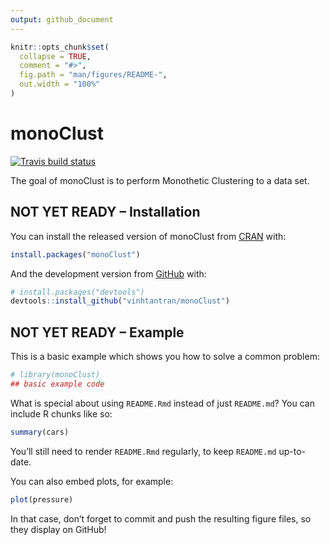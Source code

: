 ```yaml
---
output: github_document
---
```


<!-- README.md is generated from README.Rmd. Please edit that file -->

```r
knitr::opts_chunk$set(
  collapse = TRUE,
  comment = "#>",
  fig.path = "man/figures/README-",
  out.width = "100%"
)
```

# monoClust

<!-- badges: start -->
[![Travis build status](https://travis-ci.org/vinhtantran/monoClust.svg?branch=master)](https://travis-ci.org/vinhtantran/monoClust)
<!-- badges: end -->

The goal of monoClust is to perform Monothetic Clustering to a data set. 

## NOT YET READY -- Installation

You can install the released version of monoClust from [CRAN](https://CRAN.R-project.org) with:

``` r
install.packages("monoClust")
```

And the development version from [GitHub](https://github.com/) with:

``` r
# install.packages("devtools")
devtools::install_github("vinhtantran/monoClust")
```
## NOT YET READY -- Example

This is a basic example which shows you how to solve a common problem:

```r
# library(monoClust)
## basic example code
```

What is special about using `README.Rmd` instead of just `README.md`? You can include R chunks like so:

```r
summary(cars)
```

You'll still need to render `README.Rmd` regularly, to keep `README.md` up-to-date.

You can also embed plots, for example:

```r
plot(pressure)
```

In that case, don't forget to commit and push the resulting figure files, so they display on GitHub!
